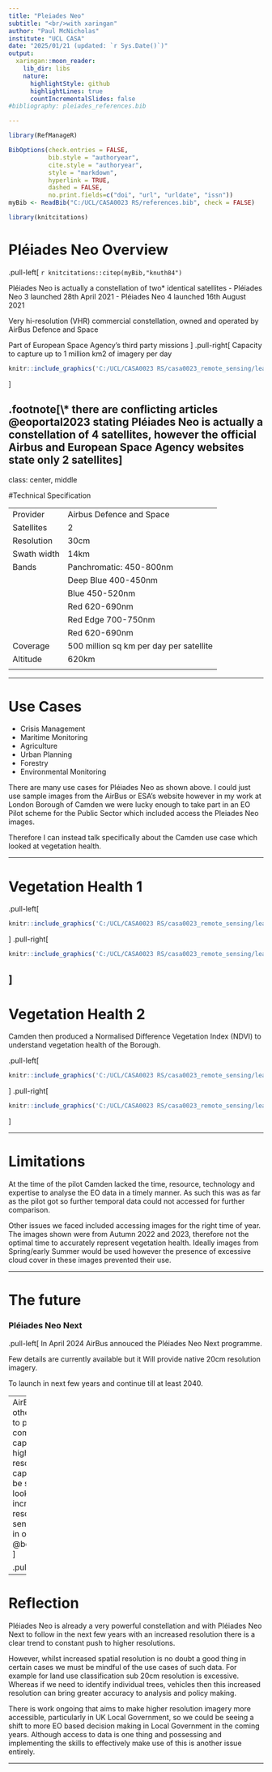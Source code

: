 ```yaml
---
title: "Pleiades Neo"
subtitle: "<br/>with xaringan"
author: "Paul McNicholas"
institute: "UCL CASA"
date: "2025/01/21 (updated: `r Sys.Date()`)"
output:
  xaringan::moon_reader:
    lib_dir: libs
    nature:
      highlightStyle: github
      highlightLines: true
      countIncrementalSlides: false
#bibliography: pleiades_references.bib

---
```

```r
library(RefManageR)

BibOptions(check.entries = FALSE,
           bib.style = "authoryear",
           cite.style = "authoryear",
           style = "markdown",
           hyperlink = TRUE,
           dashed = FALSE,
           no.print.fields=c("doi", "url", "urldate", "issn"))
myBib <- ReadBib("C:/UCL/CASA0023 RS/references.bib", check = FALSE)

library(knitcitations)
```

# Pléiades Neo Overview
.pull-left[
`r knitcitations::citep(myBib,"knuth84")`

Pléiades Neo is actually a constellation of two* identical satellites
  - Pléiades Neo 3 launched 28th April 2021 
  - Pléiades Neo 4 launched 16th August 2021
  
Very hi-resolution (VHR) commercial constellation, owned and operated by AirBus Defence and Space

Part of European Space Agency's third party missions
]
.pull-right[
Capacity to capture up to 1 million km2 of imagery per day



```r
knitr::include_graphics('C:/UCL/CASA0023 RS/casa0023_remote_sensing/learningdiary/images/pleiades_neo_background.png')
```
]

.footnote[\* there are conflicting articles  @eoportal2023 stating Pléiades Neo is actually a constellation of 4 satellites, however the official Airbus and European Space Agency websites state only 2 satellites]
---
class: center, middle

#Technical Specification

|   |   |
|---|---|
|Provider| Airbus Defence and Space |
|Satellites | 2 |
|Resolution| 30cm |
|Swath width| 14km |
|Bands| Panchromatic: 450-800nm |
|| Deep Blue 400-450nm |
|| Blue 450-520nm |
|| Red 620-690nm |
|| Red Edge 700-750nm |
|| Red 620-690nm |
|Coverage| 500 million sq km per day per satellite |
|Altitude| 620km |
|   |   |

---

# Use Cases

- Crisis Management
- Maritime Monitoring
- Agriculture
- Urban Planning
- Forestry
- Environmental Monitoring

There are many use cases for Pléiades Neo as shown above. I could just use sample images from the AirBus or ESA's website however in my work at London Borough of Camden we were lucky enough to take part in an EO Pilot scheme for the Public Sector which included access the Pleiades Neo images. 

Therefore I can instead talk specifically about the Camden use case which looked at vegetation health. 

---

# Vegetation Health 1

.pull-left[
```r
knitr::include_graphics('C:/UCL/CASA0023 RS/casa0023_remote_sensing/learningdiary/images/pleiades_rgb.png')
```
]
.pull-right[
```r
knitr::include_graphics('C:/UCL/CASA0023 RS/casa0023_remote_sensing/learningdiary/images/pleiades_NIR_EIR_DeepBlue.png')
```
]
---

# Vegetation Health 2

Camden then produced a Normalised Difference Vegetation Index (NDVI) to understand vegetation health of the Borough.

.pull-left[
```r
knitr::include_graphics('C:/UCL/CASA0023 RS/casa0023_remote_sensing/learningdiary/images/ndvi2022.png')
```
]
.pull-right[
```r
knitr::include_graphics('C:/UCL/CASA0023 RS/casa0023_remote_sensing/learningdiary/images/ndvi2023.png')
```
]

---

# Limitations 

At the time of the pilot Camden lacked the time, resource, technology and expertise to analyse the EO data in a timely manner.  As such this was as far as the pilot got so further temporal data could not accessed for further comparison.

Other issues we faced included accessing images for the right time of year. The images shown were from Autumn 2022 and 2023, therefore not the optimal time to accurately represent vegetation health.  Ideally images from Spring/early Summer would be used however the presence of excessive cloud cover in these images prevented their use.

---

# The future
### Pléiades Neo Next
.pull-left[
In April 2024 AirBus annouced the Pléiades Neo Next programme.

Few details are currently available but it Will provide native 20cm resolution imagery.

To launch in next few years and continue till at least 2040.

----
AirBus and others continue to push commercial EO capabilities with higher resolution capture.  This be seen by looking at the increase in high resolution sensors that are in orbit @belward2015.
]

.pull-right[
```r
knitr::include_graphics('C:/UCL/CASA0023 RS/casa0023_remote_sensing/learningdiary/images/sensors_per_res_chart.jpg')
```
]
---

# Reflection

Pléiades Neo is already a very powerful constellation and with Pléiades Neo Next to follow in the next few years with an increased resolution there is a clear trend to constant push to higher resolutions.

However, whilst increased spatial resolution is no doubt a good thing in certain cases we must be mindful of the use cases of such data.  For example for land use classification sub 20cm resolution is excessive. Whereas if we need to identify individual trees, vehicles then this increased resolution can bring greater accuracy to analysis and policy making.

There is work ongoing that aims to make higher resolution imagery more accessible, particularly in UK Local Government, so we could be seeing a shift to more EO based decision making in Local Government in the coming years. Although access to data is one thing and possessing and implementing the skills to effectively make use of this is another issue entirely.


---